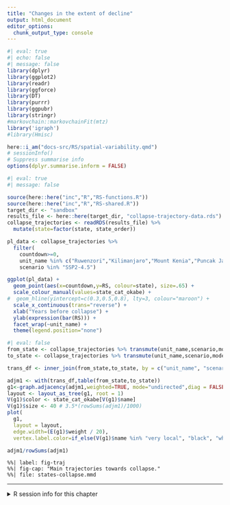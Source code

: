 ```yaml
---
title: "Changes in the extent of decline"
output: html_document
editor_options: 
  chunk_output_type: console
---
```




```r
#| eval: true
#| echo: false
#| message: false
library(dplyr)
library(ggplot2)
library(readr)
library(ggforce)
library(DT)
library(purrr)
library(ggpubr)
library(stringr)
#markovchain::markovchainFit(mtz)
library('igraph')
#library(Hmisc)

here::i_am("docs-src/RS/spatial-variability.qmd")
# sessionInfo()
# Suppress summarise info
options(dplyr.summarise.inform = FALSE)
```

```r
#| eval: true
#| message: false

source(here::here("inc","R","RS-functions.R"))
source(here::here("inc","R","RS-shared.R"))
target_dir <- "sandbox"
results_file <- here::here(target_dir, "collapse-trajectory-data.rds")
collapse_trajectories <- readRDS(results_file) %>%
  mutate(state=factor(state, state_order))
```

```r
pl_data <- collapse_trajectories %>%
  filter(
    countdown>=0, 
    unit_name %in% c("Ruwenzori","Kilimanjaro","Mount Kenia","Puncak Jaya","Sierra Nevada de Santa Marta", "Cordillera de Merida"),
    scenario %in% "SSP2-4.5")

ggplot(pl_data) +
  geom_point(aes(x=countdown,y=RS, colour=state), size=.65) +
  scale_colour_manual(values=state_cat_okabe) +
#  geom_hline(yintercept=c(0.3,0.5,0.8), lty=3, colour="maroon") +
  scale_x_continuous(trans="reverse") +
  xlab("Years before collapse") +
  ylab(expression(bar(RS))) +
  facet_wrap(~unit_name) +
  theme(legend.position="none")

```

```r
#| eval: false
from_state <- collapse_trajectories %>% transmute(unit_name,scenario,model_nr,bind_year=year+1,from_state=state)
to_state <- collapse_trajectories %>% transmute(unit_name,scenario,model_nr,bind_year=year,to_state=state)

trans_df <- inner_join(from_state,to_state, by = c("unit_name", "scenario", "model_nr","bind_year"))

adjm1 <- with(trans_df,table(from_state,to_state))
g1<-graph.adjacency(adjm1,weighted=TRUE, mode="undirected",diag = FALSE)
layout <- layout_as_tree(g1, root = 1)
V(g1)$color <- state_cat_okabe[V(g1)$name]
V(g1)$size <- 40 # 3.5*(rowSums(adjm1)/1000)
plot(
  g1, 
  layout = layout, 
  edge.width=(E(g1)$weight / 20),
  vertex.label.color=if_else(V(g1)$name %in% "very local", "black", "white"))

adjm1/rowSums(adjm1)

```

```mermaid
%%| label: fig-traj
%%| fig-cap: "Main trajectories towards collapse."
%%| file: states-collapse.mmd
```

----

<details><summary>R session info for this chapter </summary>

```r
sessionInfo()
```
</details>